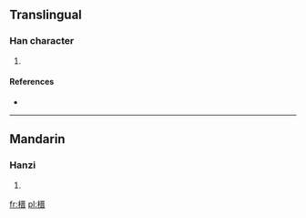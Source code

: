 ==Translingual==

===Han character===
{{Han char|rn=75|rad=木|as=10|sn=14|four=4196<sub>1</sub>|canj=木一金日 (DMCA), 木一戈日 (DMIA)}}

# {{defn|Han|sort=木10}}

====References====
* {{Han ref|kx=0543.090|dkj=15231|dj=0930.390|hdz=21263.090|uh=6997|ud=27031|bh=E25D|bd=57949}}

----

==Mandarin==

===Hanzi===
{{cmn-hanzi|pin=[[jiàn]] ([[jian4]])|wg=chien<sup>4</sup>}}

# {{defn|Mandarin|sort=木10}}

[[fr:榗]]
[[pl:榗]]